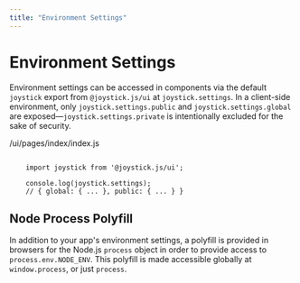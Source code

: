 ```yaml
---
title: "Environment Settings"
---
```


# Environment Settings

Environment settings can be accessed in components via the default `joystick` export from `@joystick.js/ui` at `joystick.settings`. In a client-side environment, only `joystick.settings.public` and `joystick.settings.global` are exposed—`joystick.settings.private` is intentionally excluded for the sake of security.

/ui/pages/index/index.js

```language-js

    import joystick from '@joystick.js/ui';

    console.log(joystick.settings);
    // { global: { ... }, public: { ... } }

```

## Node Process Polyfill

In addition to your app's environment settings, a polyfill is provided in browsers for the Node.js `process` object in order to provide access to `process.env.NODE_ENV`. This polyfill is made accessible globally at `window.process`, or just `process`.
